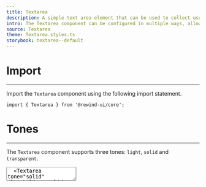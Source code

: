 ```yaml
---
title: Textarea
description: A simple text area element that can be used to collect user input.
intro: The Textarea component can be configured in multiple ways, allowing the developer to customize the look and feel of the component, by specifying properties such as size and radius.
source: Textarea
theme: Textarea.styles.ts
storybook: textarea--default
---
```


# Import
---
Import the `Textarea` component using the following import statement.

```tsx
import { Textarea } from '@rewind-ui/core';
```

# Tones
---
The `Textarea` component supports three tones: `light`, `solid` and `transparent`.

<View>
  <Textarea tone="light" placeholder="Light tone" />
  <Textarea tone="solid" placeholder="Solid tone" />
  <Textarea tone="transparent" placeholder="Transparent tone" />
</View>

```tsx
<View>
  <Textarea tone="light" placeholder="Light tone" />
  <Textarea tone="solid" placeholder="Solid tone" />
  <Textarea tone="transparent" placeholder="Transparent tone" />
</View>
```

# Sizes
---
The `Textarea` component supports four size options: `xs`, `sm`, `md` and `lg`.

<View>
  <Textarea size="xs" placeholder="Extra small" />
  <Textarea size="sm" placeholder="Small" />
  <Textarea size="md" placeholder="Medium" />
  <Textarea size="lg" placeholder="Large" />
</View>

```tsx
<View>
  <Textarea size="xs" placeholder="Extra small" />
  <Textarea size="sm" placeholder="Small" />
  <Textarea size="md" placeholder="Medium" />
  <Textarea size="lg" placeholder="Large" />
</View>
```

# Radiuses
---
The `Textarea` component supports the following radius options: `none`, `sm`, `base`, `md`, `lg` and `xl`.

<View>
  <Textarea radius="none" placeholder="none" />
  <Textarea radius="sm" placeholder="sm" />
  <Textarea radius="base" placeholder="base" />
  <Textarea radius="md" placeholder="md" />
  <Textarea radius="lg" placeholder="lg" />
  <Textarea radius="xl" placeholder="xl" />
</View>

```tsx
<View>
  <Textarea radius="none" placeholder="none" />
  <Textarea radius="sm" placeholder="sm" />
  <Textarea radius="base" placeholder="base" />
  <Textarea radius="md" placeholder="md" />
  <Textarea radius="lg" placeholder="lg" />
  <Textarea radius="xl" placeholder="xl" />
</View>
```

# Shadows
---
The `Textarea` component supports the following shadow options: `none`, `sm`, `base` and `md`.

<View>
  <Textarea shadow="none" placeholder="none" />
  <Textarea shadow="sm" placeholder="sm" />
  <Textarea shadow="base" placeholder="base" />
  <Textarea shadow="md" placeholder="md" />
</View>

```tsx
<View>
  <Textarea shadow="none" placeholder="none" />
  <Textarea shadow="sm" placeholder="sm" />
  <Textarea shadow="base" placeholder="base" />
  <Textarea shadow="md" placeholder="md" />
</View>
```

# Validation
---
The `Textarea` component supports the following validation options: `none`, `invalid`, `valid` and `warning`.

<View>
  <Textarea validation="none" placeholder="none" />
  <Textarea validation="invalid" placeholder="invalid" />
  <Textarea validation="valid" placeholder="valid" />
  <Textarea validation="warning" placeholder="warning" />
</View>

```tsx
<View>
  <Textarea validation="none" placeholder="none" />
  <Textarea validation="invalid" placeholder="invalid" />
  <Textarea validation="valid" placeholder="valid" />
  <Textarea validation="warning" placeholder="warning" />
</View>
```

# States
---
`Textarea` component supports `disabled` state.

<View>
  <Textarea disabled placeholder="Disabled..." />
</View>

```tsx
<View>
  <Textarea disabled placeholder="Disabled..." />
</View>
```

# Ring
---
You can add a ring to the `Textarea` by setting the `withRing` prop to `true`.

<View>
  <Textarea withRing={true} placeholder="With ring..." />
  <Textarea withRing={false} placeholder="Without ring..." />
</View>

```tsx
<View>
  <Textarea withRing={true} placeholder="With ring..." />
  <Textarea withRing={false} placeholder="Without ring..." />
</View>
```

# Ref
---
The `Textarea` component supports the `ref` prop, which allows for obtaining a reference to the associated underlying HTML element.

```tsx
import { useRef } from 'react';
import { Textarea } from '@rewind-ui/core';

function App() {
  const ref = useRef<HTMLTextAreaElement>(null);
  return <Textarea ref={ref} />;
}
```

# API Reference
---
## Properties

| Prop       | Type                 | Description                                      | Default |
|:-----------|:---------------------|:-------------------------------------------------|:--------|
| disabled   | `boolean`            | Disables textarea                                | `false` |
| radius     | `TextareaRadius`     | Sets the border radius                           | `md`    |
| shadow     | `TextareaShadow`     | Sets the shadow size                             | `none`  |
| size       | `TextareaSize`       | Sets the textarea size                           | `md`    |
| tone       | `TextareaTone`       | Sets the textarea tone                           | `light` |
| validation | `TextareaValidation` | Sets the validation state                        | `none`  |
| withRing   | `boolean`            | Shows a ring around the textarea on active state | `true`  |


## Types
```tsx
type TextareaRadius = 'none' | 'sm' | 'base' | 'md' | 'lg' | 'full';
```

```tsx
type TextareaShadow = 'none' | 'sm' | 'base' | 'md';
```

```tsx
type TextareaSize = 'xs' | 'sm' | 'md' | 'lg';
```

```tsx
type TextareaTone = 'light' | 'solid' | 'transparent';
```

```tsx
type TextareaValidation = 'none' | 'invalid' | 'valid' | 'warning';
```

